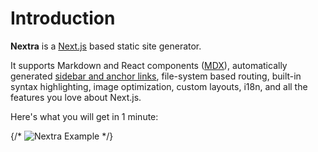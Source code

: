 

# Introduction

**Nextra** is a [Next.js](https://nextjs.org) based static site generator.

It supports Markdown and React components ([MDX](/docs/features/mdx)), automatically
generated [sidebar and anchor links](/docs/get-started#sidebar-and-anchor-links),
file-system based routing, built-in syntax highlighting, image optimization,
custom layouts, i18n, and all the features you love about Next.js.

Here's what you will get in 1 minute:

{/* <Bleed>![Nextra Example](/demo.png)</Bleed> */}

<FileContent title="Image Field input" pathFile="registry/ui/upload-image.tsx" />
